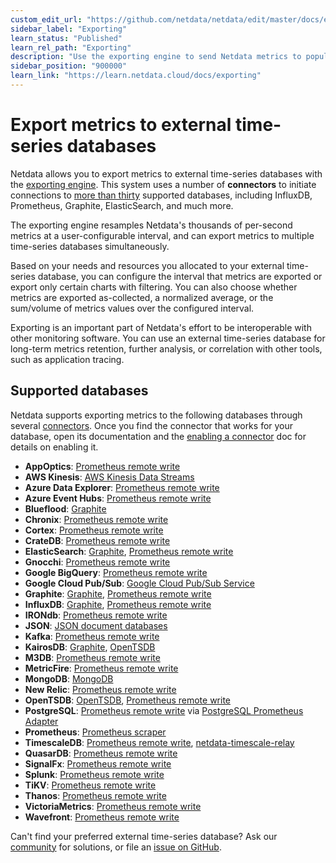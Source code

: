 ```yaml
---
custom_edit_url: "https://github.com/netdata/netdata/edit/master/docs/export/external-databases.md"
sidebar_label: "Exporting"
learn_status: "Published"
learn_rel_path: "Exporting"
description: "Use the exporting engine to send Netdata metrics to popular external time series databases for long-term storage or further analysis."
sidebar_position: "900000"
learn_link: "https://learn.netdata.cloud/docs/exporting"
---
```



# Export metrics to external time-series databases

Netdata allows you to export metrics to external time-series databases with the [exporting
engine](/docs/exporting/exporting-reference). This system uses a number of **connectors** to initiate connections to [more than
thirty](#supported-databases) supported databases, including InfluxDB, Prometheus, Graphite, ElasticSearch, and much
more. 

The exporting engine resamples Netdata's thousands of per-second metrics at a user-configurable interval, and can export
metrics to multiple time-series databases simultaneously.

Based on your needs and resources you allocated to your external time-series database, you can configure the interval
that metrics are exported or export only certain charts with filtering. You can also choose whether metrics are exported
as-collected, a normalized average, or the sum/volume of metrics values over the configured interval.

Exporting is an important part of Netdata's effort to be interoperable
with other monitoring software. You can use an external time-series database for long-term metrics retention, further
analysis, or correlation with other tools, such as application tracing.

## Supported databases

Netdata supports exporting metrics to the following databases through several
[connectors](/docs/exporting/exporting-reference#features). Once you find the connector that works for your database, open its
documentation and the [enabling a connector](/docs/exporting/enable-an-exporting-connector) doc for details on enabling it.

-   **AppOptics**: [Prometheus remote write](/docs/exporting/prometheus-remote-write)
-   **AWS Kinesis**: [AWS Kinesis Data Streams](/docs/exporting/aws-kinesis)
-   **Azure Data Explorer**: [Prometheus remote write](/docs/exporting/prometheus-remote-write)
-   **Azure Event Hubs**: [Prometheus remote write](/docs/exporting/prometheus-remote-write)
-   **Blueflood**: [Graphite](/docs/exporting/graphite)
-   **Chronix**: [Prometheus remote write](/docs/exporting/prometheus-remote-write)
-   **Cortex**: [Prometheus remote write](/docs/exporting/prometheus-remote-write)
-   **CrateDB**: [Prometheus remote write](/docs/exporting/prometheus-remote-write)
-   **ElasticSearch**: [Graphite](/docs/exporting/graphite), [Prometheus remote
    write](/docs/exporting/prometheus-remote-write)
-   **Gnocchi**: [Prometheus remote write](/docs/exporting/prometheus-remote-write)
-   **Google BigQuery**: [Prometheus remote write](/docs/exporting/prometheus-remote-write)
-   **Google Cloud Pub/Sub**: [Google Cloud Pub/Sub Service](/docs/exporting/google-cloud-pub-sub)
-   **Graphite**: [Graphite](/docs/exporting/graphite), [Prometheus remote
    write](/docs/exporting/prometheus-remote-write)
-   **InfluxDB**: [Graphite](/docs/exporting/graphite), [Prometheus remote
    write](/docs/exporting/prometheus-remote-write)
-   **IRONdb**: [Prometheus remote write](/docs/exporting/prometheus-remote-write)
-   **JSON**: [JSON document databases](/docs/exporting/json)
-   **Kafka**: [Prometheus remote write](/docs/exporting/prometheus-remote-write)
-   **KairosDB**: [Graphite](/docs/exporting/graphite), [OpenTSDB](/docs/exporting/opentsdb)
-   **M3DB**: [Prometheus remote write](/docs/exporting/prometheus-remote-write)
-   **MetricFire**: [Prometheus remote write](/docs/exporting/prometheus-remote-write)
-   **MongoDB**: [MongoDB](/docs/exporting/mongodb)
-   **New Relic**: [Prometheus remote write](/docs/exporting/prometheus-remote-write)
-   **OpenTSDB**: [OpenTSDB](/docs/exporting/opentsdb), [Prometheus remote
    write](/docs/exporting/prometheus-remote-write)
-   **PostgreSQL**: [Prometheus remote write](/docs/exporting/prometheus-remote-write)
    via [PostgreSQL Prometheus Adapter](https://github.com/CrunchyData/postgresql-prometheus-adapter)
-   **Prometheus**: [Prometheus scraper](/docs/exporting/prometheus)
-   **TimescaleDB**: [Prometheus remote write](/docs/exporting/prometheus-remote-write),
    [netdata-timescale-relay](https://github.com/netdata/netdata/blob/master/exporting/TIMESCALE.md)
-   **QuasarDB**: [Prometheus remote write](/docs/exporting/prometheus-remote-write)
-   **SignalFx**: [Prometheus remote write](/docs/exporting/prometheus-remote-write)
-   **Splunk**: [Prometheus remote write](/docs/exporting/prometheus-remote-write)
-   **TiKV**: [Prometheus remote write](/docs/exporting/prometheus-remote-write)
-   **Thanos**: [Prometheus remote write](/docs/exporting/prometheus-remote-write)
-   **VictoriaMetrics**: [Prometheus remote write](/docs/exporting/prometheus-remote-write)
-   **Wavefront**: [Prometheus remote write](/docs/exporting/prometheus-remote-write)

Can't find your preferred external time-series database? Ask our [community](https://community.netdata.cloud/) for
solutions, or file an [issue on
GitHub](https://github.com/netdata/netdata/issues/new?assignees=&labels=bug%2Cneeds+triage&template=BUG_REPORT.yml).
